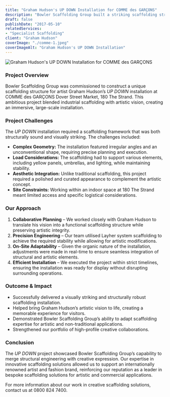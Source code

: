 ```yaml
---
title: "Graham Hudson's UP DOWN Installation for COMME des GARÇONS"
description: "Bowler Scaffolding Group built a striking scaffolding structure for Graham Hudson’s UP DOWN installation at COMME des GARÇONS Dover Street Market, 180 The Strand, merging industrial scaffolding with artistic vision in a bold, immersive display."
draft: false
publishDate: "2017-05-10"
relatedServices:
- "Specialist Scaffolding"
client: "Graham Hudson"
coverImage: "./comme-1.jpeg"
coverImageAlt: "Graham Hudson's UP DOWN Installation"
---
```



<Image src={Image1} alt="Graham Hudson's UP DOWN Installation for COMME des GARÇONS" />

### Project Overview  
Bowler Scaffolding Group was commissioned to construct a unique scaffolding structure for artist Graham Hudson’s *UP DOWN* installation at COMME des GARÇONS Dover Street Market, 180 The Strand. This ambitious project blended industrial scaffolding with artistic vision, creating an immersive, large-scale installation.

### Project Challenges  
The *UP DOWN* installation required a scaffolding framework that was both structurally sound and visually striking. The challenges included:

- **Complex Geometry:** The installation featured irregular angles and an unconventional shape, requiring precise planning and execution.  
- **Load Considerations:** The scaffolding had to support various elements, including yellow panels, umbrellas, and lighting, while maintaining stability.  
- **Aesthetic Integration:** Unlike traditional scaffolding, this project required a polished and curated appearance to complement the artistic concept.  
- **Site Constraints:** Working within an indoor space at 180 The Strand meant limited access and specific logistical considerations.  

### Our Approach  
1. **Collaborative Planning** – We worked closely with Graham Hudson to translate his vision into a functional scaffolding structure while preserving artistic integrity.  
2. **Precision Engineering** – Our team utilised Layher system scaffolding to achieve the required stability while allowing for artistic modifications.  
3. **On-Site Adaptability** – Given the organic nature of the installation, adjustments were made in real-time to ensure seamless integration of structural and artistic elements.  
4. **Efficient Installation** – We executed the project within strict timelines, ensuring the installation was ready for display without disrupting surrounding operations.  

### Outcome & Impact  
- Successfully delivered a visually striking and structurally robust scaffolding installation.  
- Helped bring Graham Hudson’s artistic vision to life, creating a memorable experience for visitors.  
- Demonstrated Bowler Scaffolding Group’s ability to adapt scaffolding expertise for artistic and non-traditional applications.  
- Strengthened our portfolio of high-profile creative collaborations.  

### Conclusion  
The *UP DOWN* project showcased Bowler Scaffolding Group’s capability to merge structural engineering with creative expression. Our expertise in innovative scaffolding solutions allowed us to support an internationally renowned artist and fashion brand, reinforcing our reputation as a leader in bespoke scaffolding solutions for artistic and commercial applications.

For more information about our work in creative scaffolding solutions, contact us at 0800 824 7400.